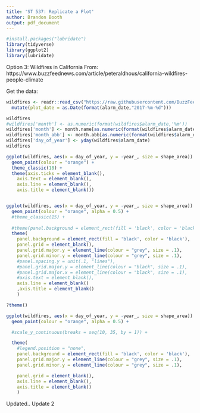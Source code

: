 ```yaml
---
title: 'ST 537: Replicate a Plot'
author: Brandon Booth  
output: pdf_document
---
```


```r
#install.packages("lubridate")
library(tidyverse)
library(ggplot2)
library(lubridate)
```

Option 3: Wildfires in California
From: https://www.buzzfeednews.com/article/peteraldhous/california-wildfires-people-climate


Get the data:
```r
wildfires <- readr::read_csv("https://raw.githubusercontent.com/BuzzFeedNews/2018-07-wildfire-trends/master/data/calfire_frap.csv") %>% 
  mutate(plot_date = as.Date(format(alarm_date,"2017-%m-%d")))
```


```r
wildfires
#wildfires['month'] <- as.numeric(format(wildfires$alarm_date,'%m'))
wildfires['month'] <- month.name[as.numeric(format(wildfires$alarm_date,'%m'))]
wildfires['month_abb'] <- month.abb[as.numeric(format(wildfires$alarm_date,'%m'))]
wildfires['day_of_year'] <- yday(wildfires$alarm_date)
wildfires

ggplot(wildfires, aes(x = day_of_year, y = -year_, size = shape_area)) +
  geom_point(colour = "orange") +
  theme_classic(18) +
  theme(axis.ticks = element_blank(),
    axis.text = element_blank(),
    axis.line = element_blank(),
    axis.title = element_blank())


ggplot(wildfires, aes(x = day_of_year, y = -year_, size = shape_area)) +
  geom_point(colour = "orange", alpha = 0.5) +
  #theme_classic(15) +
  
  #theme(panel.background = element_rect(fill = 'black', color = 'black')) +
  theme(
    panel.background = element_rect(fill = 'black', color = 'black'),
    panel.grid = element_blank(),
    panel.grid.major.y = element_line(colour = "grey", size = .1),
    panel.grid.minor.y = element_line(colour = "grey", size = .1),
    #panel.spacing.y = unit(.1, "lines"),
    #panel.grid.major.y = element_line(colour = "black", size = .1),
    #panel.grid.major.x = element_line(colour = "black", size = .1),
    #axis.text = element_blank(),
    axis.line = element_blank()
    ,axis.title = element_blank()
    )

?theme()
```


```r
ggplot(wildfires, aes(x = day_of_year, y = -year_, size = shape_area)) +
  geom_point(colour = "orange", alpha = 0.5) +

  #scale_y_continuous(breaks = seq(10, 35, by = 1)) +

  theme(
    #legend.position = "none",
    panel.background = element_rect(fill = 'black', color = 'black'),
    panel.grid.major.y = element_line(colour = "grey", size = .1),
    panel.grid.minor.y = element_line(colour = "grey", size = .1),

    panel.grid = element_blank(),
    axis.line = element_blank(),
    axis.title = element_blank()
    )
```


Updated..
Update 2